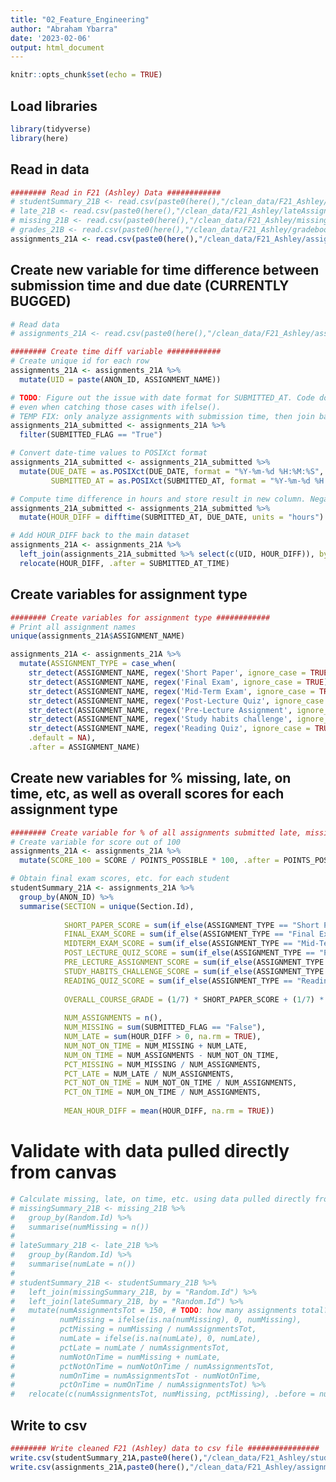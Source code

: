 ```yaml
---
title: "02_Feature_Engineering"
author: "Abraham Ybarra"
date: '2023-02-06'
output: html_document
---
```


```r
knitr::opts_chunk$set(echo = TRUE)
```

## Load libraries

```r
library(tidyverse)
library(here)
```

## Read in data

```r
######## Read in F21 (Ashley) Data ############
# studentSummary_21B <- read.csv(paste0(here(),"/clean_data/F21_Ashley/studentSummary.csv"), header = TRUE)
# late_21B <- read.csv(paste0(here(),"/clean_data/F21_Ashley/lateAssignments.csv"), header = TRUE)
# missing_21B <- read.csv(paste0(here(),"/clean_data/F21_Ashley/missingAssignments.csv"), header = TRUE)
# grades_21B <- read.csv(paste0(here(),"/clean_data/F21_Ashley/gradebook.csv"), header = TRUE)
assignments_21A <- read.csv(paste0(here(),"/clean_data/F21_Ashley/assignments.csv"), header = TRUE, numerals = "no.loss")
```

## Create new variable for time difference between submission time and due date (CURRENTLY BUGGED)

```r
# Read data
# assignments_21A <- read.csv(paste0(here(),"/clean_data/F21_Ashley/assignments.csv"), header = TRUE, numerals = "no.loss")

######## Create time diff variable ############
# Create unique id for each row
assignments_21A <- assignments_21A %>%
  mutate(UID = paste(ANON_ID, ASSIGNMENT_NAME))

# TODO: Figure out the issue with date format for SUBMITTED_AT. Code does not work when SUBMITTED_AT is empty (i.e. no submission)
# even when catching those cases with ifelse(). 
# TEMP FIX: only analyze assignments with submission time, then join back to full dataset
assignments_21A_submitted <- assignments_21A %>%
  filter(SUBMITTED_FLAG == "True")

# Convert date-time values to POSIXct format
assignments_21A_submitted <- assignments_21A_submitted %>%
  mutate(DUE_DATE = as.POSIXct(DUE_DATE, format = "%Y-%m-%d %H:%M:%S", tz = "GMT"),
         SUBMITTED_AT = as.POSIXct(SUBMITTED_AT, format = "%Y-%m-%d %H:%M:%S", tz = "GMT"))

# Compute time difference in hours and store result in new column. Negative means early, positive means late
assignments_21A_submitted <- assignments_21A_submitted %>%
  mutate(HOUR_DIFF = difftime(SUBMITTED_AT, DUE_DATE, units = "hours") %>% as.numeric(), .after = SUBMITTED_AT_TIME)

# Add HOUR_DIFF back to the main dataset
assignments_21A <- assignments_21A %>%
  left_join(assignments_21A_submitted %>% select(c(UID, HOUR_DIFF)), by = "UID") %>%
  relocate(HOUR_DIFF, .after = SUBMITTED_AT_TIME)
```

## Create variables for assignment type

```r
######## Create variables for assignment type ############
# Print all assignment names
unique(assignments_21A$ASSIGNMENT_NAME)

assignments_21A <- assignments_21A %>%
  mutate(ASSIGNMENT_TYPE = case_when(
    str_detect(ASSIGNMENT_NAME, regex('Short Paper', ignore_case = TRUE)) ~ "Short Paper",
    str_detect(ASSIGNMENT_NAME, regex('Final Exam', ignore_case = TRUE)) ~ "Final Exam",
    str_detect(ASSIGNMENT_NAME, regex('Mid-Term Exam', ignore_case = TRUE)) ~ "Mid-Term Exam",
    str_detect(ASSIGNMENT_NAME, regex('Post-Lecture Quiz', ignore_case = TRUE)) ~ "Post-Lecture Quiz",
    str_detect(ASSIGNMENT_NAME, regex('Pre-Lecture Assignment', ignore_case = TRUE)) ~ "Pre-Lecture Assignment",
    str_detect(ASSIGNMENT_NAME, regex('Study habits challenge', ignore_case = TRUE)) ~ "Study Habits Challenge",
    str_detect(ASSIGNMENT_NAME, regex('Reading Quiz', ignore_case = TRUE)) ~ "Reading Quiz",
    .default = NA),
    .after = ASSIGNMENT_NAME)
```

## Create new variables for % missing, late, on time, etc, as well as overall scores for each assignment type

```r
######## Create variable for % of all assignments submitted late, missing, etc. ############
# Create variable for score out of 100
assignments_21A <- assignments_21A %>%
  mutate(SCORE_100 = SCORE / POINTS_POSSIBLE * 100, .after = POINTS_POSSIBLE)

# Obtain final exam scores, etc. for each student
studentSummary_21A <- assignments_21A %>%
  group_by(ANON_ID) %>%
  summarise(SECTION = unique(Section.Id),
            
            SHORT_PAPER_SCORE = sum(if_else(ASSIGNMENT_TYPE == "Short Paper", SCORE, NA), na.rm = TRUE) / sum(if_else(ASSIGNMENT_TYPE == "Short Paper", POINTS_POSSIBLE, NA), na.rm = TRUE) * 100,
            FINAL_EXAM_SCORE = sum(if_else(ASSIGNMENT_TYPE == "Final Exam", SCORE, NA), na.rm = TRUE) / sum(if_else(ASSIGNMENT_TYPE == "Final Exam", POINTS_POSSIBLE, NA), na.rm = TRUE) * 100,
            MIDTERM_EXAM_SCORE = sum(if_else(ASSIGNMENT_TYPE == "Mid-Term Exam", SCORE, NA), na.rm = TRUE) / sum(if_else(ASSIGNMENT_TYPE == "Mid-Term Exam", POINTS_POSSIBLE, NA), na.rm = TRUE) * 100,
            POST_LECTURE_QUIZ_SCORE = sum(if_else(ASSIGNMENT_TYPE == "Post-Lecture Quiz", SCORE, NA), na.rm = TRUE) / sum(if_else(ASSIGNMENT_TYPE == "Post-Lecture Quiz", POINTS_POSSIBLE, NA), na.rm = TRUE) * 100,
            PRE_LECTURE_ASSIGNMENT_SCORE = sum(if_else(ASSIGNMENT_TYPE == "Pre-Lecture Assignment", SCORE, NA), na.rm = TRUE) / sum(if_else(ASSIGNMENT_TYPE == "Pre-Lecture Assignment", POINTS_POSSIBLE, NA), na.rm = TRUE) * 100,
            STUDY_HABITS_CHALLENGE_SCORE = sum(if_else(ASSIGNMENT_TYPE == "Study Habits Challenge", SCORE, NA), na.rm = TRUE) / sum(if_else(ASSIGNMENT_TYPE == "Final Exam", POINTS_POSSIBLE, NA), na.rm = TRUE) * 100,
            READING_QUIZ_SCORE = sum(if_else(ASSIGNMENT_TYPE == "Reading Quiz", SCORE, NA), na.rm = TRUE) / sum(if_else(ASSIGNMENT_TYPE == "Reading Quiz", POINTS_POSSIBLE, NA), na.rm = TRUE) * 100,
            
            OVERALL_COURSE_GRADE = (1/7) * SHORT_PAPER_SCORE + (1/7) * FINAL_EXAM_SCORE + (1/7) * MIDTERM_EXAM_SCORE + (1/7) * (POST_LECTURE_QUIZ_SCORE) + (1/7) * PRE_LECTURE_ASSIGNMENT_SCORE + (1/7) * STUDY_HABITS_CHALLENGE_SCORE + (1/7) * READING_QUIZ_SCORE,
            
            NUM_ASSIGNMENTS = n(),
            NUM_MISSING = sum(SUBMITTED_FLAG == "False"),
            NUM_LATE = sum(HOUR_DIFF > 0, na.rm = TRUE),
            NUM_NOT_ON_TIME = NUM_MISSING + NUM_LATE,
            NUM_ON_TIME = NUM_ASSIGNMENTS - NUM_NOT_ON_TIME,
            PCT_MISSING = NUM_MISSING / NUM_ASSIGNMENTS,
            PCT_LATE = NUM_LATE / NUM_ASSIGNMENTS,
            PCT_NOT_ON_TIME = NUM_NOT_ON_TIME / NUM_ASSIGNMENTS,
            PCT_ON_TIME = NUM_ON_TIME / NUM_ASSIGNMENTS,
            
            MEAN_HOUR_DIFF = mean(HOUR_DIFF, na.rm = TRUE))
```

# Validate with data pulled directly from canvas

```r
# Calculate missing, late, on time, etc. using data pulled directly from canvas
# missingSummary_21B <- missing_21B %>%
#   group_by(Random.Id) %>%
#   summarise(numMissing = n())
# 
# lateSummary_21B <- late_21B %>%
#   group_by(Random.Id) %>%
#   summarise(numLate = n())
# 
# studentSummary_21B <- studentSummary_21B %>%
#   left_join(missingSummary_21B, by = "Random.Id") %>%
#   left_join(lateSummary_21B, by = "Random.Id") %>%
#   mutate(numAssignmentsTot = 150, # TODO: how many assignments total?
#          numMissing = ifelse(is.na(numMissing), 0, numMissing),
#          pctMissing = numMissing / numAssignmentsTot,
#          numLate = ifelse(is.na(numLate), 0, numLate),
#          pctLate = numLate / numAssignmentsTot,
#          numNotOnTime = numMissing + numLate,
#          pctNotOnTime = numNotOnTime / numAssignmentsTot,
#          numOnTime = numAssignmentsTot - numNotOnTime,
#          pctOnTime = numOnTime / numAssignmentsTot) %>%
#   relocate(c(numAssignmentsTot, numMissing, pctMissing), .before = numLate)
```

## Write to csv

```r
######## Write cleaned F21 (Ashley) data to csv file ################
write.csv(studentSummary_21A,paste0(here(),"/clean_data/F21_Ashley/studentSummary.csv"), row.names = FALSE)
write.csv(assignments_21A,paste0(here(),"/clean_data/F21_Ashley/assignments.csv"), row.names = FALSE)
```





